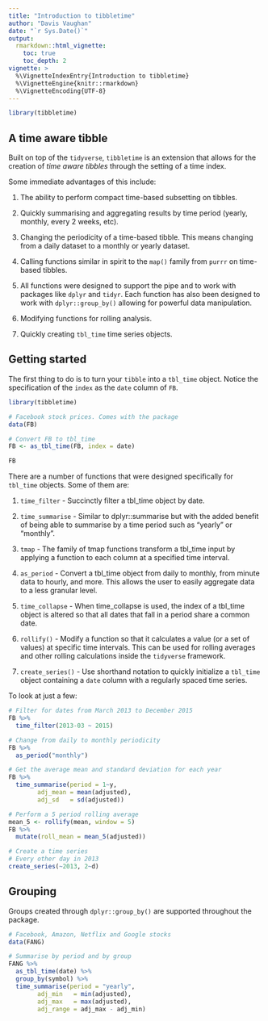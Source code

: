 ```yaml
---
title: "Introduction to tibbletime"
author: "Davis Vaughan"
date: "`r Sys.Date()`"
output: 
  rmarkdown::html_vignette:
    toc: true
    toc_depth: 2
vignette: >
  %\VignetteIndexEntry{Introduction to tibbletime}
  %\VignetteEngine{knitr::rmarkdown}
  %\VignetteEncoding{UTF-8}
---
```


```r
library(tibbletime)
```

## A time aware tibble

Built on top of the `tidyverse`, `tibbletime` is an extension
that allows for the creation of _time aware tibbles_ through the setting of 
a time index. 

Some immediate advantages of this include: 

1) The ability to perform compact time-based subsetting on tibbles.

2) Quickly summarising and aggregating results by time period
(yearly, monthly, every 2 weeks, etc).

3) Changing the periodicity of a time-based tibble. This means changing 
from a daily dataset to a monthly or yearly dataset.

4) Calling functions similar in spirit to the `map()` family from `purrr` 
on time-based tibbles.

5) All functions were designed to support the pipe and to work with packages
like `dplyr` and `tidyr`. Each function has also been designed to work with
`dplyr::group_by()` allowing for powerful data manipulation.

6) Modifying functions for rolling analysis.

7) Quickly creating `tbl_time` time series objects.

## Getting started

The first thing to do is to turn your `tibble` into a `tbl_time` object.
Notice the specification of the `index` as the `date` column of `FB`.

```r
library(tibbletime)

# Facebook stock prices. Comes with the package
data(FB)

# Convert FB to tbl_time
FB <- as_tbl_time(FB, index = date)

FB
```

There are a number of functions that were designed specifically for `tbl_time`
objects. Some of them are:

1) `time_filter` - Succinctly filter a tbl_time object by date.

2) `time_summarise` - Similar to dplyr::summarise but with the added benefit 
of being able to summarise by a time period such as "yearly" or "monthly".

3) `tmap` - The family of tmap functions transform a tbl_time input by applying a 
function to each column at a specified time interval.

4) `as_period` - Convert a tbl_time object from daily to monthly, 
from minute data to hourly, and more. This allows the user to easily 
aggregate data to a less granular level.

5) `time_collapse` - When time_collapse is used, the index of a tbl_time object 
is altered so that all dates that fall in a period share a common date.

6) `rollify()` - Modify a function so that it calculates a value 
(or a set of values) at specific time intervals. This can be used for rolling
averages and other rolling calculations inside the `tidyverse` framework.

7) `create_series()` - Use shorthand notation to quickly 
initialize a `tbl_time` object containing a `date` column 
with a regularly spaced time series.

To look at just a few:

```r
# Filter for dates from March 2013 to December 2015
FB %>% 
  time_filter(2013-03 ~ 2015)

# Change from daily to monthly periodicity
FB %>% 
  as_period("monthly")

# Get the average mean and standard deviation for each year
FB %>%
  time_summarise(period = 1~y,
        adj_mean = mean(adjusted),
        adj_sd   = sd(adjusted))

# Perform a 5 period rolling average
mean_5 <- rollify(mean, window = 5)
FB %>%
  mutate(roll_mean = mean_5(adjusted))

# Create a time series
# Every other day in 2013
create_series(~2013, 2~d)
```

## Grouping

Groups created through `dplyr::group_by()` are supported throughout the package.

```r
# Facebook, Amazon, Netflix and Google stocks
data(FANG)

# Summarise by period and by group
FANG %>% 
  as_tbl_time(date) %>%
  group_by(symbol) %>%
  time_summarise(period = "yearly",
        adj_min   = min(adjusted),
        adj_max   = max(adjusted),
        adj_range = adj_max - adj_min)
```
